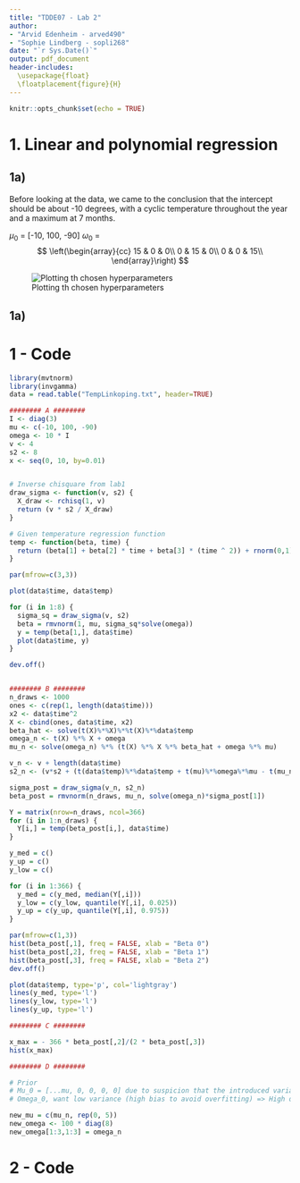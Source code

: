 ```yaml
---
title: "TDDE07 - Lab 2"
author:
- "Arvid Edenheim - arved490"
- "Sophie Lindberg - sopli268"
date: "`r Sys.Date()`"
output: pdf_document
header-includes:
  \usepackage{float}
  \floatplacement{figure}{H}
---
```

  
```r
knitr::opts_chunk$set(echo = TRUE)
```

\newpage

# 1. Linear and polynomial regression

## 1a)

Before looking at the data, we came to the conclusion that the intercept should be about -10 degrees, with a cyclic temperature throughout the year and a maximum at 7 months.

$\mu_{0}$ = [-10, 100, -90]
$\omega_{0}$ = $$
\left(\begin{array}{cc} 
15 & 0 & 0\\
0 & 15 & 0\\
0 & 0 & 15\\
\end{array}\right)
$$ 


![Plotting th chosen hyperparameters](plots/lab2_1_a)

\newpage

## 1a)



# 1 - Code

```r

library(mvtnorm)
library(invgamma)
data = read.table("TempLinkoping.txt", header=TRUE)

######## A ########
I <- diag(3)
mu <- c(-10, 100, -90)
omega <- 10 * I
v <- 4
s2 <- 8
x <- seq(0, 10, by=0.01)


# Inverse chisquare from lab1  
draw_sigma <- function(v, s2) {
  X_draw <- rchisq(1, v)
  return (v * s2 / X_draw)
}

# Given temperature regression function
temp <- function(beta, time) {
  return (beta[1] + beta[2] * time + beta[3] * (time ^ 2)) + rnorm(0,1)
}

par(mfrow=c(3,3))

plot(data$time, data$temp)

for (i in 1:8) {
  sigma_sq = draw_sigma(v, s2)
  beta = rmvnorm(1, mu, sigma_sq*solve(omega))
  y = temp(beta[1,], data$time)
  plot(data$time, y)
}

dev.off()


######## B ########
n_draws <- 1000
ones <- c(rep(1, length(data$time)))
x2 <- data$time^2
X <- cbind(ones, data$time, x2)
beta_hat <- solve(t(X)%*%X)%*%t(X)%*%data$temp
omega_n <- t(X) %*% X + omega
mu_n <- solve(omega_n) %*% (t(X) %*% X %*% beta_hat + omega %*% mu)

v_n <- v + length(data$time)
s2_n <- (v*s2 + (t(data$temp)%*%data$temp + t(mu)%*%omega%*%mu - t(mu_n)%*%omega_n%*%mu_n))/v_n

sigma_post = draw_sigma(v_n, s2_n)
beta_post = rmvnorm(n_draws, mu_n, solve(omega_n)*sigma_post[1])

Y = matrix(nrow=n_draws, ncol=366)
for (i in 1:n_draws) {
  Y[i,] = temp(beta_post[i,], data$time)
}

y_med = c()
y_up = c()
y_low = c()

for (i in 1:366) {
  y_med = c(y_med, median(Y[,i]))
  y_low = c(y_low, quantile(Y[,i], 0.025))
  y_up = c(y_up, quantile(Y[,i], 0.975))
}

par(mfrow=c(1,3))
hist(beta_post[,1], freq = FALSE, xlab = "Beta 0")
hist(beta_post[,2], freq = FALSE, xlab = "Beta 1")
hist(beta_post[,3], freq = FALSE, xlab = "Beta 2")
dev.off()

plot(data$temp, type='p', col='lightgray')
lines(y_med, type='l')
lines(y_low, type='l')
lines(y_up, type='l')

######## C ########

x_max = - 366 * beta_post[,2]/(2 * beta_post[,3])
hist(x_max)

######## D ########

# Prior
# Mu_0 = [...mu, 0, 0, 0, 0] due to suspicion that the introduced variables might not be needed
# Omega_0, want low variance (high bias to avoid overfitting) => High diagonal values in omega_0for the new variables, with the rest set to zero since we can't say anything about the covariance between the new variables

new_mu = c(mu_n, rep(0, 5))
new_omega <- 100 * diag(8)
new_omega[1:3,1:3] = omega_n

```

\newpage

# 2 - Code

```r



```